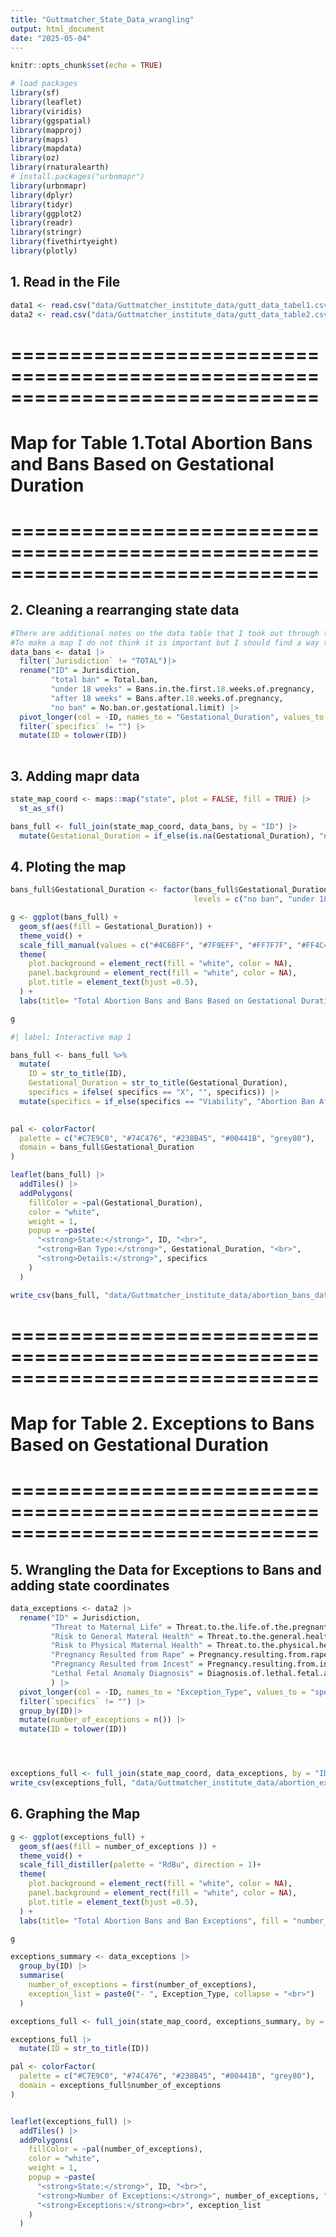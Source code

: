 ```yaml
---
title: "Guttmatcher_State_Data_wrangling"
output: html_document
date: "2025-05-04"
---
```


```r
knitr::opts_chunk$set(echo = TRUE)

# load packages
library(sf)
library(leaflet)
library(viridis)
library(ggspatial)
library(mapproj)
library(maps)
library(mapdata)
library(oz)
library(rnaturalearth)
# install.packages("urbnmapr")
library(urbnmapr)
library(dplyr)
library(tidyr)
library(ggplot2)
library(readr)
library(stringr)
library(fivethirtyeight)
library(plotly)
```

## 1. Read in the File
```r
data1 <- read.csv("data/Guttmatcher_institute_data/gutt_data_tabel1.csv", header = TRUE)
data2 <- read.csv("data/Guttmatcher_institute_data/gutt_data_table2.csv", header = TRUE)
```

# ==============================================================================
# Map for Table 1.Total Abortion Bans and Bans Based on Gestational Duration
# ==============================================================================

## 2. Cleaning a rearranging state data 

```r

#There are additional notes on the data table that I took out through this rearrangement
#To make a map I do not think it is important but I should find a way to include this information somehow after
data_bans <- data1 |>
  filter(`Jurisdiction` != "TOTAL")|> 
  rename("ID" = Jurisdiction, 
         "total ban" = Total.ban, 
         "under 18 weeks" = Bans.in.the.first.18.weeks.of.pregnancy, 
         "after 18 weeks" = Bans.after.18.weeks.of.pregnancy, 
         "no ban" = No.ban.or.gestational.limit) |> 
  pivot_longer(col = -ID, names_to = "Gestational_Duration", values_to = "specifics")|>
  filter(`specifics` != "") |> 
  mutate(ID = tolower(ID))
  


```

## 3. Adding mapr data

```r
state_map_coord <- maps::map("state", plot = FALSE, fill = TRUE) |>
  st_as_sf()

bans_full <- full_join(state_map_coord, data_bans, by = "ID") |> 
  mutate(Gestational_Duration = if_else(is.na(Gestational_Duration), "no data", Gestational_Duration))

```


## 4. Ploting the map
```r

bans_full$Gestational_Duration <- factor(bans_full$Gestational_Duration, 
                                         levels = c("no ban", "under 18 weeks", "after 18 weeks", "total ban", "no data")) 

g <- ggplot(bans_full) +
  geom_sf(aes(fill = Gestational_Duration)) +
  theme_void() +
  scale_fill_manual(values = c("#4C6BFF", "#7F9EFF", "#FF7F7F", "#FF4C4C", "grey"))+
  theme(
    plot.background = element_rect(fill = "white", color = NA),  
    panel.background = element_rect(fill = "white", color = NA),  
    plot.title = element_text(hjust =0.5), 
  ) +
  labs(title= "Total Abortion Bans and Bans Based on Gestational Duration", fill = "Gestational Duration")

g

```

```r
#| label: Interactive map 1

bans_full <- bans_full %>%
  mutate(
    ID = str_to_title(ID),
    Gestational_Duration = str_to_title(Gestational_Duration),
    specifics = ifelse( specifics == "X", "", specifics)) |> 
  mutate(specifics = if_else(specifics == "Viability", "Abortion Ban After Viability (22~24 weeks)", specifics)) 
  

pal <- colorFactor(
  palette = c("#C7E9C0", "#74C476", "#238B45", "#00441B", "grey80"),
  domain = bans_full$Gestational_Duration
)

leaflet(bans_full) |>
  addTiles() |>
  addPolygons(
    fillColor = ~pal(Gestational_Duration),
    color = "white",
    weight = 1,
    popup = ~paste(
      "<strong>State:</strong>", ID, "<br>",
      "<strong>Ban Type:</strong>", Gestational_Duration, "<br>",
      "<strong>Details:</strong>", specifics
    )
  )

write_csv(bans_full, "data/Guttmatcher_institute_data/abortion_bans_data.csv")

```








# ==============================================================================
# Map for Table 2. Exceptions to Bans Based on Gestational Duration
# ==============================================================================

## 5. Wrangling the Data for Exceptions to Bans and adding state coordinates
```r
data_exceptions <- data2 |> 
  rename("ID" = Jurisdiction, 
         "Threat to Maternal Life" = Threat.to.the.life.of.the.pregnant.person, 
         "Risk to General Materal Health" = Threat.to.the.general.health.of.the.pregnant.person, 
         "Risk to Physical Maternal Health" = Threat.to.the.physical.health.of.the.pregnant.person, 
         "Pregnancy Resulted from Rape" = Pregnancy.resulting.from.rape, 
         "Pregnancy Resulted from Incest" = Pregnancy.resulting.from.incest, 
         "Lethal Fetal Anomaly Diagnosis" = Diagnosis.of.lethal.fetal.anomaly
         ) |> 
  pivot_longer(col = -ID, names_to = "Exception_Type", values_to = "specifics") |> 
  filter(`specifics` != "") |> 
  group_by(ID)|> 
  mutate(number_of_exceptions = n()) |>
  mutate(ID = tolower(ID))




exceptions_full <- full_join(state_map_coord, data_exceptions, by = "ID")
write_csv(exceptions_full, "data/Guttmatcher_institute_data/abortion_exceptions_data.csv")

```

## 6. Graphing the Map 

```r


g <- ggplot(exceptions_full) +
  geom_sf(aes(fill = number_of_exceptions )) +
  theme_void() +
  scale_fill_distiller(palette = "RdBu", direction = 1)+
  theme(
    plot.background = element_rect(fill = "white", color = NA),  
    panel.background = element_rect(fill = "white", color = NA),  
    plot.title = element_text(hjust =0.5), 
  ) +
  labs(title= "Total Abortion Bans and Ban Exceptions", fill = "number_of_exceptions")

g

```

```r
exceptions_summary <- data_exceptions |>
  group_by(ID) |>
  summarise(
    number_of_exceptions = first(number_of_exceptions),
    exception_list = paste0("- ", Exception_Type, collapse = "<br>")
  )

exceptions_full <- full_join(state_map_coord, exceptions_summary, by = "ID")

exceptions_full |>
  mutate(ID = str_to_title(ID))

pal <- colorFactor(
  palette = c("#C7E9C0", "#74C476", "#238B45", "#00441B", "grey80"),
  domain = exceptions_full$number_of_exceptions
)


leaflet(exceptions_full) |>
  addTiles() |>
  addPolygons(
    fillColor = ~pal(number_of_exceptions),
    color = "white",
    weight = 1,
    popup = ~paste(
      "<strong>State:</strong>", ID, "<br>",
      "<strong>Number of Exceptions:</strong>", number_of_exceptions, "<br>",
      "<strong>Exceptions:</strong><br>", exception_list
    )
  )

```


